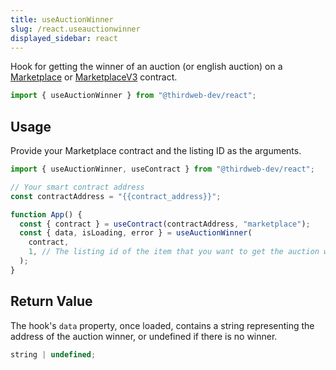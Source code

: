 ```yaml
---
title: useAuctionWinner
slug: /react.useauctionwinner
displayed_sidebar: react
---
```



Hook for getting the winner of an auction (or english auction) on a [Marketplace](https://thirdweb.com/thirdweb.eth/Marketplace)
or [MarketplaceV3](https://thirdweb.com/thirdweb.eth/MarketplaceV3) contract.

```jsx
import { useAuctionWinner } from "@thirdweb-dev/react";
```

## Usage

Provide your Marketplace contract and the listing ID as the arguments.

```jsx
import { useAuctionWinner, useContract } from "@thirdweb-dev/react";

// Your smart contract address
const contractAddress = "{{contract_address}}";

function App() {
  const { contract } = useContract(contractAddress, "marketplace");
  const { data, isLoading, error } = useAuctionWinner(
    contract,
    1, // The listing id of the item that you want to get the auction winner for
  );
}
```

## Return Value

The hook's `data` property, once loaded, contains a string
representing the address of the auction winner, or undefined if there is no winner.

```ts
string | undefined;
```
